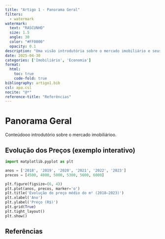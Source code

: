 ```yaml
---
title: "Artigo 1 - Panorama Geral"
filters:
  - watermark
watermark:
  text: "RASCUNHO"
  size: 1.5
  angle: 30
  color: "#FF0000"
  opacity: 0.1
description: "Uma visão introdutória sobre o mercado imobiliário e seus determinantes."
date: 2025-04-30
categories: ['Imobiliário', 'Economia']
format:
  html:
    toc: true
    code-fold: true
bibliography: artigo1.bib
csl: apa.csl
nocite: "@*"
reference-title: "Referências"
---
```


# Panorama Geral

Conteúdooo introdutório sobre o mercado imobiliárioo.

## Evolução dos Preços (exemplo interativo)

::: {.content-visible when-format="html"}

<canvas id="graficoPrecos" width="600" height="400"></canvas>

<script src="https://cdn.jsdelivr.net/npm/chart.js"></script>
<script>
  const ctx = document.getElementById('graficoPrecos').getContext('2d');
  new Chart(ctx, {
    type: 'line',
    data: {
      labels: ['2018', '2019', '2020', '2021', '2022', '2023'],
      datasets: [{
        label: 'Preço médio por m² (R$)',
        data: [4500, 4800, 5000, 5300, 5600, 6000],
        borderWidth: 2,
        fill: false
      }]
    },
    options: {
      responsive: true,
      plugins: {
        legend: {
          position: 'top'
        },
        title: {
          display: true,
          text: 'Evolução do preço médio do m² (2018–2023)'
        }
      }
    }
  });
</script>

:::

```python
import matplotlib.pyplot as plt

anos = ['2018', '2019', '2020', '2021', '2022', '2023']
precos = [4500, 4800, 5000, 5300, 5600, 6000]

plt.figure(figsize=(6, 4))
plt.plot(anos, precos, marker='o')
plt.title('Evolução do preço médio do m² (2018–2023)')
plt.xlabel('Ano')
plt.ylabel('Preço (R$)')
plt.grid(True)
plt.tight_layout()
plt.show()
```

## Referências


